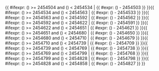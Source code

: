 <includeonly>{{ #ifexpr: ({{{1}}}) >= 2454504 and ({{{1}}}) < 2454534 | {{ #expr: ({{{1}}}) - 2454503 }} }}{{ #ifexpr: ({{{1}}}) >= 2454534 and ({{{1}}}) < 2454563 | {{ #expr: ({{{1}}}) - 2454533 }} }}{{ #ifexpr: ({{{1}}}) >= 2454563 and ({{{1}}}) < 2454592 | {{ #expr: ({{{1}}}) - 2454562 }} }}{{ #ifexpr: ({{{1}}}) >= 2454592 and ({{{1}}}) < 2454622 | {{ #expr: ({{{1}}}) - 2454591 }} }}{{ #ifexpr: ({{{1}}}) >= 2454622 and ({{{1}}}) < 2454651 | {{ #expr: ({{{1}}}) - 2454621 }} }}{{ #ifexpr: ({{{1}}}) >= 2454651 and ({{{1}}}) < 2454680 | {{ #expr: ({{{1}}}) - 2454650 }} }}{{ #ifexpr: ({{{1}}}) >= 2454680 and ({{{1}}}) < 2454710 | {{ #expr: ({{{1}}}) - 2454679 }} }}{{ #ifexpr: ({{{1}}}) >= 2454710 and ({{{1}}}) < 2454739 | {{ #expr: ({{{1}}}) - 2454709 }} }}{{ #ifexpr: ({{{1}}}) >= 2454739 and ({{{1}}}) < 2454769 | {{ #expr: ({{{1}}}) - 2454738 }} }}{{ #ifexpr: ({{{1}}}) >= 2454769 and ({{{1}}}) < 2454799 | {{ #expr: ({{{1}}}) - 2454768 }} }}{{ #ifexpr: ({{{1}}}) >= 2454799 and ({{{1}}}) < 2454828 | {{ #expr: ({{{1}}}) - 2454798 }} }}{{ #ifexpr: ({{{1}}}) >= 2454828 and ({{{1}}}) < 2454858 | {{ #expr: ({{{1}}}) - 2454827 }} }}</includeonly><noinclude>{{Chinese calendar/doc}}

[[Category:農曆模板|{{PAGENAME}}]]

</noinclude>